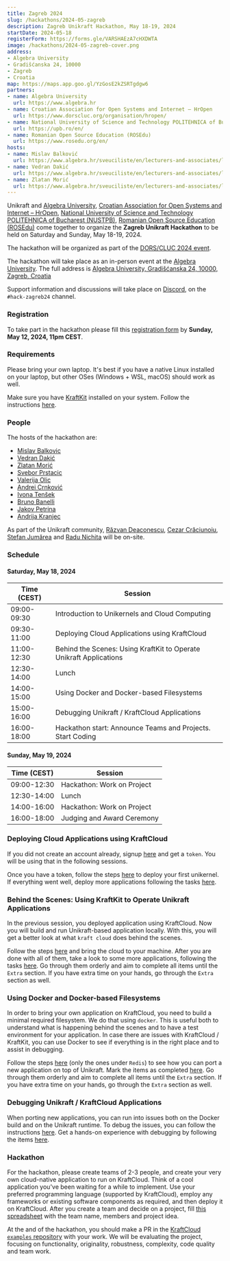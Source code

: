 ```yaml
---
title: Zagreb 2024
slug: /hackathons/2024-05-zagreb
description: Zagreb Unikraft Hackathon, May 18-19, 2024
startDate: 2024-05-18
registerForm: https://forms.gle/VARSHAEzA7cHXDWTA
image: /hackathons/2024-05-zagreb-cover.png
address:
- Algebra University
- Gradišćanska 24, 10000
- Zagreb
- Croatia
map: https://maps.app.goo.gl/YzGosE2kZSRTgdgw6
partners:
- name: Algebra University
  url: https://www.algebra.hr
- name: Croatian Association for Open Systems and Internet – HrOpen
  url: https://www.dorscluc.org/organisation/hropen/
- name: National University of Science and Technology POLITEHNICA of Bucharest (NUSTPB)
  url: https://upb.ro/en/
- name: Romanian Open Source Education (ROSEdu)
  url: https://www.rosedu.org/en/
hosts:
- name: Mislav Balković
  url: https://www.algebra.hr/sveuciliste/en/lecturers-and-associates/lecturer/?id=69
- name: Vedran Dakić
  url: https://www.algebra.hr/sveuciliste/en/lecturers-and-associates/lecturer/?id=92
- name: Zlatan Morić
  url: https://www.algebra.hr/sveuciliste/en/lecturers-and-associates/lecturer/?id=77
---
```


Unikraft and [Algebra University](https://www.algebra.hr), [Croatian Association for Open Systems and Internet – HrOpen](https://www.dorscluc.org/organisation/hropen/), [National University of Science and Technology POLITEHNICA of Bucharest (NUSTPB)](https://upb.ro/en/), [Romanian Open Source Education (ROSEdu)](https://www.rosedu.org/en/) come together to organize the **Zagreb Unikraft Hackathon** to be held on Saturday and Sunday, May 18-19, 2024.

The hackathon will be organized as part of the [DORS/CLUC 2024 event](https://www.dorscluc.org/).

The hackathon will take place as an in-person event at the [Algebra University](https://www.algebra.hr/en/how-to-reach-us/).
The full address is [Algebra University, Gradišćanska 24, 10000, Zagreb, Croatia](https://maps.app.goo.gl/YzGosE2kZSRTgdgw6)

Support information and discussions will take place on [Discord](http://bit.ly/UnikraftDiscord), on the `#hack-zagreb24` channel.

### Registration

To take part in the hackathon please fill this [registration form](https://forms.gle/VARSHAEzA7cHXDWTA) by **Sunday, May 12, 2024, 11pm CEST**.

### Requirements

Please bring your own laptop.
It's best if you have a native Linux installed on your laptop, but other OSes (Windows + WSL, macOS) should work as well.

Make sure you have [KraftKit](https://github.com/unikraft/kraftkit) installed on your system.
Follow the instructions [here](https://unikraft.org/docs/getting-started#quick-start).

### People

The hosts of the hackathon are:

* [Mislav Balkovic](https://www.algebra.hr/sveuciliste/en/lecturers-and-associates/lecturer/?id=69)
* [Vedran Dakić](https://www.algebra.hr/sveuciliste/en/lecturers-and-associates/lecturer/?id=92)
* [Zlatan Morić](https://www.algebra.hr/sveuciliste/en/lecturers-and-associates/lecturer/?id=77)
* [Svebor Prstacic](svebor@dorscluc.org)
* [Valerija Olic](valerija@dorscluc.org)
* [Andrei Crnković](andrei@dorscluc.org)
* [Ivona Tenšek](ivona@dorscluc.org)
* [Bruno Banelli](bruno.banelli@sartura.hr)
* [Jakov Petrina](jakov.petrina@sartura.hr)
* [Andrija Kranjec](andrija.kranjec@sartura.hr)

As part of the Unikraft community, [Răzvan Deaconescu](https://github.com/razvand), [Cezar Crăciunoiu](https://github.com/craciunoiuc), [Ștefan Jumărea](https://github.com/StefanJum) and [Radu Nichita](https://github.com/RaduNichita) will be on-site.

### Schedule

#### Saturday, May 18, 2024

| Time (CEST)    | Session                                                                                              |
| -------------  | -----------------------------------------------------------------------------------------------------|
| 09:00-09:30    | Introduction to Unikernels and Cloud Computing                                                       |
| 09:30-11:00    | Deploying Cloud Applications using KraftCloud                                                        |
| 11:00-12:30    | Behind the Scenes: Using KraftKit to Operate Unikraft Applications                                   |
| 12:30-14:00    | Lunch                                                                                                |
| 14:00-15:00    | Using Docker and Docker-based Filesystems                                                            |
| 15:00-16:00    | Debugging Unikraft / KraftCloud Applications                                                         |
| 16:00-18:00    | Hackathon start: Announce Teams and Projects. Start Coding                                           |

#### Sunday, May 19, 2024

| Time (CEST)    | Session                                                                                              |
| -------------  | -----------------------------------------------------------------------------------------------------|
| 09:00-12:30    | Hackathon: Work on Project                                                                           |
| 12:30-14:00    | Lunch                                                                                                |
| 14:00-16:00    | Hackathon: Work on Project                                                                           |
| 16:00-18:00    | Judging and Award Ceremony                                                                           |

### Deploying Cloud Applications using KraftCloud

If you did not create an account already, signup [here](https://console.kraft.cloud/signup) and get a `token`.
You will be using that in the following sessions.

Once you have a token, follow the steps [here](http://docs.kraft.cloud/quickstart/) to deploy your first unikernel.
If everything went well, deploy more applications following the tasks [here](https://docs.google.com/spreadsheets/d/1exnUCaUvDx_FldLOz9HNnGpbmaafMYVL_0Tu6A6AFL4/edit#gid=0).

### Behind the Scenes: Using KraftKit to Operate Unikraft Applications

In the previous session, you deployed application using KraftCloud.
Now you will build and run Unikraft-based application locally.
With this, you will get a better look at what `kraft cloud` does behind the scenes.

Follow the steps [here](https://unikraft.org/guides/using-the-app-catalog) and bring the cloud to your machine.
After you are done with all of them, take a look to some more applications, following the tasks [here](https://docs.google.com/spreadsheets/d/1exnUCaUvDx_FldLOz9HNnGpbmaafMYVL_0Tu6A6AFL4/edit#gid=89673838).
Go through them orderly and aim to complete all items until the `Extra` section.
If you have extra time on your hands, go through the `Extra` section as well.

### Using Docker and Docker-based Filesystems

In order to bring your own application on KraftCloud, you need to build a minimal required filesystem.
We do that using `docker`.
This is useful both to understand what is happening behind the scenes and to have a test environment for your application.
In case there are issues with KraftCloud / KraftKit, you can use Docker to see if everything is in the right place and to assist in debugging.

Follow the steps [here](https://unikraft.org/docs/contributing/adding-to-the-app-catalog) (only the ones under `Redis`) to see how you can port a new application on top of Unikraft.
Mark the items as completed [here](https://docs.google.com/spreadsheets/d/1exnUCaUvDx_FldLOz9HNnGpbmaafMYVL_0Tu6A6AFL4/edit#gid=1549350059).
Go through them orderly and aim to complete all items until the `Extra` section.
If you have extra time on your hands, go through the `Extra` section as well.

### Debugging Unikraft / KraftCloud Applications

When porting new applications, you can run into issues both on the Docker build and on the Unikraft runtime.
To debug the issues, you can follow the instructions [here](https://docs.kraft.cloud/guides/features/debugging/).
Get a hands-on experience with debugging by following the items [here](https://docs.google.com/spreadsheets/d/1exnUCaUvDx_FldLOz9HNnGpbmaafMYVL_0Tu6A6AFL4/edit#gid=680791461).

### Hackathon

For the hackathon, please create teams of 2-3 people, and create your very own cloud-native application to run on KraftCloud.
Think of a cool application you've been waiting for a while to implement.
Use your preferred programming language (supported by KraftCloud), employ any frameworks or existing software components as required, and then deploy it on KraftCloud.
After you create a team and decide on a project, fill [this spreadsheet](https://docs.google.com/spreadsheets/d/1cnkDy3o3ddqoySfmnH1Ft78w532f3aAGQ2cgSgx4uPc/edit?usp=sharing) with the team name, members and project idea.

At the and of the hackathon, you should make a PR in the [KraftCloud `examples` repository](https://github.com/kraftcloud/examples) with your work.
We will be evaluating the project, focusing on functionality, originality, robustness, complexity, code quality and team work.
